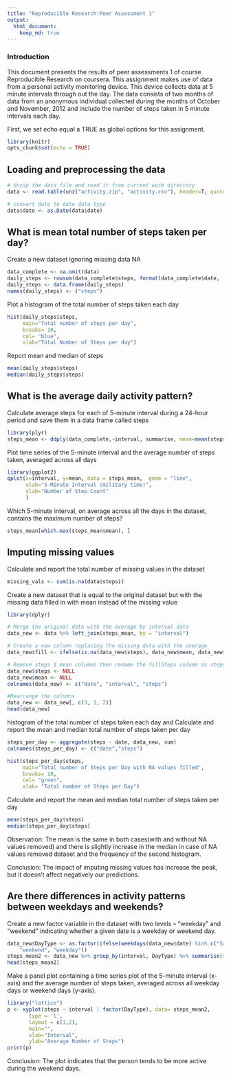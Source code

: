 ```yaml
---
title: "Reproducible Research:Peer Assessment 1"
output: 
  html_document:
    keep_md: true
---
```

### Introduction
This document presents the results of peer assessments 1 of course Reproducible Research on coursera. This assignment makes use of data from a personal activity monitoring device. This device collects data at 5 minute intervals through out the day. 
The data consists of two months of data from an anonymous individual collected during the months of October and November, 2012 and include the number of steps taken in 5 minute intervals each day.  

First, we set echo equal a TRUE as global options for this assignment.

```r
library(knitr)
opts_chunk$set(echo = TRUE)
```


## Loading and preprocessing the data

```r
# Unzip the data file and read it from current work directory
data <- read.table(unz("activity.zip", "activity.csv"), header=T, quote="\"", sep=",")

# convert date to date data type
data$date <- as.Date(data$date)
```

## What is mean total number of steps taken per day?

Create a new dataset ignoring missing data NA
```r
data_complete <- na.omit(data) 
daily_steps <- rowsum(data_complete$steps, format(data_complete$date, '%Y-%m-%d')) # sum steps by date
daily_steps <- data.frame(daily_steps) 
names(daily_steps) <- ("steps")
```

Plot a histogram of the total number of steps taken each day
```r
hist(daily_steps$steps, 
     main="Total number of steps per day",
     breaks= 10,
     col= "blue",
     xlab="Total Number of Steps per day")
```

Report mean and median of steps
```r
mean(daily_steps$steps)
median(daily_steps$steps)
```

## What is the average daily activity pattern?

Calculate average steps for each of 5-minute interval during a 24-hour period and save them in a data frame called steps

```r
library(plyr)
steps_mean <- ddply(data_complete,~interval, summarise, mean=mean(steps))
```

Plot time series of the 5-minute interval and the average number of steps taken, averaged across all days
```r
library(ggplot2)
qplot(x=interval, y=mean, data = steps_mean,  geom = "line",
      xlab="5-Minute Interval (military time)",
      ylab="Number of Step Count"
      )
```

Which 5-minute interval, on average across all the days in the dataset, contains the maximum number of steps?
```r
steps_mean[which.max(steps_mean$mean), ]
```

## Imputing missing values

Calculate and report the total number of missing values in the dataset
```r
missing_vals <- sum(is.na(data$steps))
```

Create a new dataset that is equal to the original dataset but with the missing data filled in with mean instead of the missing value

```r
library(dplyr)
```

```r
# Merge the original data with the average by interval data
data_new <- data %>% left_join(steps_mean, by = "interval")

# Create a new column replacing the missing data with the average
data_new$fill <- ifelse(is.na(data_new$steps), data_new$mean, data_new$steps)

# Remove steps $ mean columns then rename the fillSteps column as steps
data_new$steps <- NULL
data_new$mean <- NULL
colnames(data_new) <- c("date", "interval", "steps")

#Rearrange the columns
data_new <- data_new[, c(3, 1, 2)]
head(data_new)
```

histogram of the total number of steps taken each day and Calculate and report the mean and median total number of steps taken per day
```r
steps_per_day <- aggregate(steps ~ date, data_new, sum)
colnames(steps_per_day) <- c("date","steps")

hist(steps_per_day$steps, 
     main="Total number of Steps per Day with NA values filled",
     breaks= 10,
     col= "green",
     xlab= "Total number of Steps per Day")
```

Calculate and report the mean and median total number of steps taken per day
```r
mean(steps_per_day$steps)
median(steps_per_day$steps)
```

Observation:  The mean is the same in both cases(with and without NA values removed) and there is slightly increase in the median in case of NA values removed dataset and the frequency of the second histogram.

Conclusion:  The impact of imputing missing values has increase the peak, but it doesn't affect negatively our predictions.

## Are there differences in activity patterns between weekdays and weekends?

Create a new factor variable in the dataset with two levels – “weekday” and “weekend” indicating whether a given date is a weekday or weekend day.
```r
data_new$DayType <- as.factor(ifelse(weekdays(data_new$date) %in% c("Saturday", "Sunday"), 
    "weekend", "weekday"))
steps_mean2 <- data_new %>% group_by(interval, DayType) %>% summarise(steps = mean(steps, na.rm = TRUE))
head(steps_mean2)
```

Make a panel plot containing a time series plot of the 5-minute interval (x-axis) and the average number of steps taken, averaged across all weekday days or weekend days (y-axis).
```r
library("lattice")
p <- xyplot(steps ~ interval | factor(DayType), data= steps_mean2, 
       type = 'l',
       layout = c(1,2),
       main="",
       xlab="Interval",
       ylab="Average Number of Steps")
print(p)
```

Conclusion:  The plot indicates that the person tends to be more active during the weekend days.


